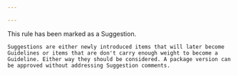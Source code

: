 ```yaml
---

---
```


<Callout type="warning">
    This rule has been marked as a Suggestion.

    Suggestions are either newly introduced items that will later become Guidelines or items that are don't carry enough weight to become a Guideline. Either way they should be considered. A package version can be approved without addressing Suggestion comments.
</Callout>
